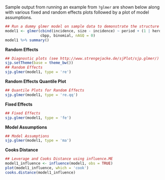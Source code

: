 Sample output from running an example from `?glmer` are shown below along with various fixed and random effects plots followed by a plot of model assumptions.

```r
## Run a dummy glmer model on sample data to demonstrate the structure of output
model1 <- glmer(cbind(incidence, size - incidence) ~ period + (1 | herd),
                cbpp, binomial, nAGQ = 0)
model1 %>% summary()

```

**Random Effects**
```r
## Diagnostic plots (see http://www.strengejacke.de/sjPlot/sjp.glmer/)
sjp.setTheme(base = theme_bw())
## Random Effects
sjp.glmer(model1, type = 're')
```

**Random Effects Quantile Plot**
```r
## Quantile Plots for Random Effects
sjp.glmer(model1, type = 're.qq')
```

**Fixed Effects**
```r
## Fixed Effects
sjp.glmer(model1, type = 'fe')
```

**Model Assumptions**
```r
## Model Assumptions
sjp.glmer(model1, type = 'ma')


```

**Cooks Distance**
```r
## Leverage and Cooks Distance using influence.ME
model1_influence <- influence(model1, obs = TRUE)
plot(model1_influence, which = 'cook')
cooks.distance(model1_influence)

```
